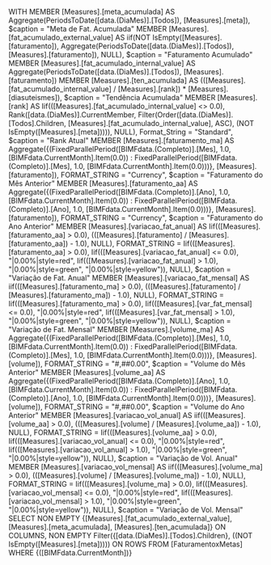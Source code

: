 WITH
MEMBER [Measures].[meta_acumulada] AS
    Aggregate(PeriodsToDate([data.(DiaMes)].[Todos]), [Measures].[meta]), $caption = "Meta de Fat. Acumulada"
MEMBER [Measures].[fat_acumulado_external_value] AS
    iif(NOT IsEmpty([Measures].[faturamento]), Aggregate(PeriodsToDate([data.(DiaMes)].[Todos]), [Measures].[faturamento]), NULL), $caption = "Faturamento Acumulado"
MEMBER [Measures].[fat_acumulado_internal_value] AS
    Aggregate(PeriodsToDate([data.(DiaMes)].[Todos]), [Measures].[faturamento])
MEMBER [Measures].[ten_acumulada] AS
    (([Measures].[fat_acumulado_internal_value] / [Measures].[rank]) * [Measures].[diasuteismes]), $caption = "Tendência Acumulada"
MEMBER [Measures].[rank] AS
    Iif(([Measures].[fat_acumulado_internal_value] <> 0.0), Rank([data.(DiaMes)].CurrentMember, Filter(Order([data.(DiaMes)].[Todos].Children, [Measures].[fat_acumulado_internal_value], ASC), (NOT IsEmpty([Measures].[meta])))), NULL), Format_String = "Standard", $caption = "Rank Atual"
MEMBER [Measures].[faturamento_ma] AS
    Aggregate({(FixedParallelPeriod([BIMFdata.(Completo)].[Mes], 1.0, [BIMFdata.CurrentMonth].Item(0.0)) : FixedParallelPeriod([BIMFdata.(Completo)].[Mes], 1.0, [BIMFdata.CurrentMonth].Item(0.0)))}, [Measures].[faturamento]), FORMAT_STRING = "Currency", $caption = "Faturamento do Mês Anterior"
MEMBER [Measures].[faturamento_aa] AS
    Aggregate({(FixedParallelPeriod([BIMFdata.(Completo)].[Ano], 1.0, [BIMFdata.CurrentMonth].Item(0.0)) : FixedParallelPeriod([BIMFdata.(Completo)].[Ano], 1.0, [BIMFdata.CurrentMonth].Item(0.0)))}, [Measures].[faturamento]), FORMAT_STRING = "Currency", $caption = "Faturamento do Ano Anterior"
MEMBER [Measures].[variacao_fat_anual] AS
    Iif(([Measures].[faturamento_aa] > 0.0), (([Measures].[faturamento] / [Measures].[faturamento_aa]) - 1.0), NULL), FORMAT_STRING = Iif(([Measures].[faturamento_aa] > 0.0), Iif(([Measures].[variacao_fat_anual] <= 0.0), "|0.00%|style=red", Iif(([Measures].[variacao_fat_anual] > 1.0), "|0.00%|style=green", "|0.00%|style=yellow")), NULL), $caption = "Variação de Fat. Anual"
MEMBER [Measures].[variacao_fat_mensal] AS
    iif(([Measures].[faturamento_ma] > 0.0), (([Measures].[faturamento] / [Measures].[faturamento_ma]) - 1.0), NULL), FORMAT_STRING = Iif(([Measures].[faturamento_ma] > 0.0), Iif(([Measures].[var_fat_mensal] <= 0.0), "|0.00%|style=red", Iif(([Measures].[var_fat_mensal] > 1.0), "|0.00%|style=green", "|0.00%|style=yellow")), NULL), $caption = "Variação de Fat. Mensal"
MEMBER [Measures].[volume_ma] AS
    Aggregate({(FixedParallelPeriod([BIMFdata.(Completo)].[Mes], 1.0, [BIMFdata.CurrentMonth].Item(0.0)) : FixedParallelPeriod([BIMFdata.(Completo)].[Mes], 1.0, [BIMFdata.CurrentMonth].Item(0.0)))}, [Measures].[volume]), FORMAT_STRING = "#,##0.00", $caption = "Volume do Mês Anterior"
MEMBER [Measures].[volume_aa] AS
    Aggregate({(FixedParallelPeriod([BIMFdata.(Completo)].[Ano], 1.0, [BIMFdata.CurrentMonth].Item(0.0)) : FixedParallelPeriod([BIMFdata.(Completo)].[Ano], 1.0, [BIMFdata.CurrentMonth].Item(0.0)))}, [Measures].[volume]), FORMAT_STRING = "#,##0.00", $caption = "Volume do Ano Anterior"
MEMBER [Measures].[variacao_vol_anual] AS
    iif(([Measures].[volume_aa] > 0.0), (([Measures].[volume] / [Measures].[volume_aa]) - 1.0), NULL), FORMAT_STRING = Iif(([Measures].[volume_aa] > 0.0), Iif(([Measures].[variacao_vol_anual] <= 0.0), "|0.00%|style=red", Iif(([Measures].[variacao_vol_anual] > 1.0), "|0.00%|style=green", "|0.00%|style=yellow")), NULL), $caption = "Variação de Vol. Anual"
MEMBER [Measures].[variacao_vol_mensal] AS
    iif(([Measures].[volume_ma] > 0.0), (([Measures].[volume] / [Measures].[volume_ma]) - 1.0), NULL), FORMAT_STRING = Iif(([Measures].[volume_ma] > 0.0), Iif(([Measures].[variacao_vol_mensal] <= 0.0), "|0.00%|style=red", Iif(([Measures].[variacao_vol_mensal] > 1.0), "|0.00%|style=green", "|0.00%|style=yellow")), NULL), $caption = "Variação de Vol. Mensal"
SELECT
NON EMPTY {[Measures].[fat_acumulado_external_value], [Measures].[meta_acumulada], [Measures].[ten_acumulada]} ON COLUMNS,
NON EMPTY Filter({[data.(DiaMes)].[Todos].Children}, ((NOT IsEmpty([Measures].[meta])))) ON ROWS
FROM [FaturamentoxMetas]
WHERE {([BIMFdata.CurrentMonth])}